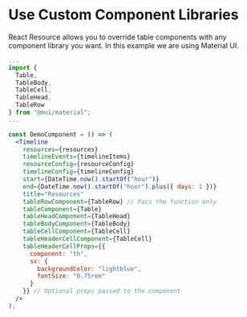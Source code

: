 
<Meta name="Custom Component Libraries" of={TimelineStories} />

# Use Custom Component Libraries

React Resource  allows you to override table components with any component library you want. In this example we are using Material UI.

<Canvas>
  <Story of={TimelineStories.WithMUI} />
</Canvas>

```jsx
...
import {
  Table,
  TableBody,
  TableCell,
  TableHead,
  TableRow
} from "@mui/material";
...

const DemoComponent = () => (
  <Timeline
    resources={resources}
    timelineEvents={timelineItems}
    resourceConfig={resourceConfig}
    timelineConfig={timelineConfig}
    start={DateTime.now().startOf("hour")}
    end={DateTime.now().startOf("hour").plus({ days: 1 })}
    title="Resources"
    tableRowComponent={TableRow} // Pass the function only
    tableComponent={Table}
    tableHeadComponent={TableHead}
    tableBodyComponent={TableBody}
    tableCellComponent={TableCell}
    tableHeaderCellComponent={TableCell}
    tableHeaderCellProps={{
      component: "th",
      sx: {
        backgroundColor: "lightblue",
        fontSize: "0.75rem"
      }
    }} // Optional props passed to the component
  />
);
```

